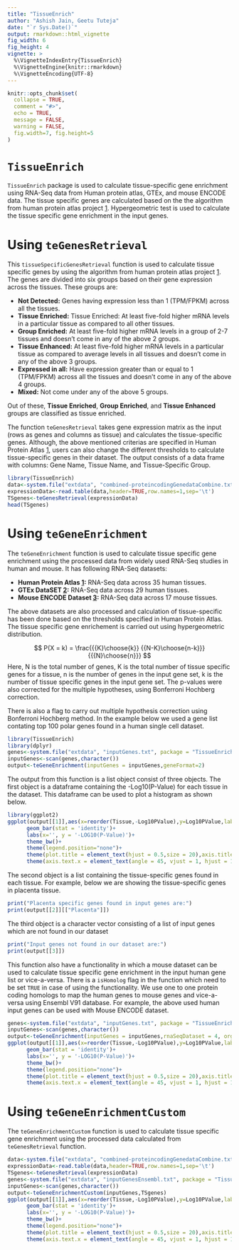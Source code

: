```yaml
---
title: "TissueEnrich"
author: "Ashish Jain, Geetu Tuteja"
date: "`r Sys.Date()`"
output: rmarkdown::html_vignette
fig_width: 6 
fig_height: 4 
vignette: >
  %\VignetteIndexEntry{TissueEnrich}
  %\VignetteEngine{knitr::rmarkdown}
  %\VignetteEncoding{UTF-8}
---
```


```r
knitr::opts_chunk$set(
  collapse = TRUE,
  comment = "#>",
  echo = TRUE,
  message = FALSE,
  warning = FALSE,
  fig.width=7, fig.height=5
)
```

# `TissueEnrich`

`TissueEnrich` package is used to calculate tissue-specific gene enrichment using RNA-Seq data from Human protein atlas, GTEx, and mouse ENCODE data. The tissue specific genes are calculated based on the the algorithm from human protein atlas project [1]. Hypergeometric test is used to calculate the tissue specific gene enrichment in the input genes.

# Using `teGenesRetrieval`

This `tissueSpecificGenesRetrieval` function is used to calculate tissue specific genes by using the algorithm from human protein atlas project [1]. The genes are divided into six groups based on their gene expression across the tissues. These groups are:

* **Not Detected:** Genes having expression less than 1 (TPM/FPKM) across all the tissues.
* **Tissue Enriched:** Tissue Enriched: At least five-fold higher mRNA levels in a particular tissue as compared to all other tissues.
* **Group Enriched:** At least five-fold higher mRNA levels in a group of 2-7 tissues and doesn't come in any of the above 2 groups.
* **Tissue Enhanced:** At least five-fold higher mRNA levels in a particular tissue as compared to average levels in all tissues and doesn't come in any of the above 3 groups.
* **Expressed in all:** Have expression greater than or equal to 1 (TPM/FPKM) across all the tissues and doesn't come in any of the above 4 groups.
* **Mixed:** Not come under any of the above 5 groups.

Out of these, **Tissue Enriched**, **Group Enriched**, and **Tissue Enhanced** groups are classified as tissue enriched.

The function `teGenesRetrieval` takes gene expression matrix as the input (rows as genes and columns as tissue) and calculates the tissue-specific genes. Although, the above mentioned criterias are specified in Human Protein Atlas [1], users can also change the different thresholds to calculate tissue-specific genes in their dataset. The output consists of a data frame with columns: Gene Name, Tissue Name, and Tissue-Specific Group.


```r
library(TissueEnrich)
data<-system.file("extdata", "combined-proteincodingGenedataCombine.txt", package = "TissueEnrich")
expressionData<-read.table(data,header=TRUE,row.names=1,sep='\t')
TSgenes<-teGenesRetrieval(expressionData)
head(TSgenes)
```

# Using `teGeneEnrichment`

The `teGeneEnrichment` function is used to calculate tissue specific gene enrichment using the processed data from widely used RNA-Seq studies in human and mouse. It has following RNA-Seq datasets:

* **Human Protein Atlas [1]:** RNA-Seq data across 35 human tissues.
* **GTEx DataSET [2]:** RNA-Seq data across 29 human tissues.
* **Mouse ENCODE Dataset [3]:** RNA-Seq data across 17 mouse tissues.

The above datasets are also processed and calculation of tissue-specific has been done based on the thresholds specified in Human Protein Atlas. The tissue specific gene enrichement is carried out using hypergeometric distribution.

$$ P(X = k) = \frac{{{K}\choose{k}} {{N-K}\choose{n-k}}}{{{N}\choose{n}}} $$
Here, N is the total number of genes, K is the total number of tissue specific genes for a tissue, n is the number of genes in the input gene set, k is the number of tissue specific genes in the input gene set. The p-values were also corrected for the multiple hypotheses, using Bonferroni Hochberg correction.

There is also a flag to carry out multiple hypothesis correction using Bonferroni Hochberg method. In the example below we used a gene list contating top 100 polar genes found in a human single cell dataset.

```r
library(TissueEnrich)
library(dplyr)
genes<-system.file("extdata", "inputGenes.txt", package = "TissueEnrich")
inputGenes<-scan(genes,character())
output<-teGeneEnrichment(inputGenes = inputGenes,geneFormat=2)
```

The output from this function is a list object consist of three objects. The first object is a dataframe containing the -Log10(P-Value) for each tissue in the dataset. This dataframe can be used to plot a histogram as shown below.

```r
library(ggplot2)
ggplot(output[[1]],aes(x=reorder(Tissue,-Log10PValue),y=Log10PValue,label = Tissue.Specific.Genes,fill = Tissue))+
      geom_bar(stat = 'identity')+
      labs(x='', y = '-LOG10(P-Value)')+
      theme_bw()+
      theme(legend.position="none")+
      theme(plot.title = element_text(hjust = 0.5,size = 20),axis.title = element_text(size=15))+
      theme(axis.text.x = element_text(angle = 45, vjust = 1, hjust = 1),panel.grid.major= element_blank(),panel.grid.minor = element_blank())
```

The second object is a list containing the tissue-specific genes found in each tissue. For example, below we are showing the tissue-specific genes in placenta tissue.

```r
print("Placenta specific genes found in input genes are:")
print(output[[2]][["Placenta"]])
```

The third object is a character vector consisting of a list of input genes which are not found in our dataset
```r
print("Input genes not found in our dataset are:")
print(output[[3]])
```

This function also have a functionality in which a mouse dataset can be used to calculate tissue specific gene enrichment in the input human gene list or vice-a-versa. There is a `isHomolog` flag in the function which need to be set `TRUE` in case of using the functionality. We use one to one protein coding homologs to map the human genes to mouse genes and vice-a-versa using Ensembl V91 database. For example, the above used human input genes can be used with Mouse ENCODE dataset.

```r
genes<-system.file("extdata", "inputGenes.txt", package = "TissueEnrich")
inputGenes<-scan(genes,character())
output<-teGeneEnrichment(inputGenes = inputGenes,rnaSeqDataset = 4, organism = 1, geneFormat=2,isHomolog = TRUE)
ggplot(output[[1]],aes(x=reorder(Tissue,-Log10PValue),y=Log10PValue,label = Tissue.Specific.Genes,fill = Tissue))+
      geom_bar(stat = 'identity')+
      labs(x='', y = '-LOG10(P-Value)')+
      theme_bw()+
      theme(legend.position="none")+
      theme(plot.title = element_text(hjust = 0.5,size = 20),axis.title = element_text(size=15))+
      theme(axis.text.x = element_text(angle = 45, vjust = 1, hjust = 1),panel.grid.major= element_blank(),panel.grid.minor = element_blank())
```


# Using `teGeneEnrichmentCustom`

The `teGeneEnrichmentCustom` function is used to calculate tissue specific gene enrichment using the processed data calculated from `teGenesRetrieval` function.

```r
data<-system.file("extdata", "combined-proteincodingGenedataCombine.txt", package = "TissueEnrich")
expressionData<-read.table(data,header=TRUE,row.names=1,sep='\t')
TSgenes<-teGenesRetrieval(expressionData)
genes<-system.file("extdata", "inputGenesEnsembl.txt", package = "TissueEnrich")
inputGenes<-scan(genes,character())
output<-teGeneEnrichmentCustom(inputGenes,TSgenes)
ggplot(output[[1]],aes(x=reorder(Tissue,-Log10PValue),y=Log10PValue,label = Tissue.Specific.Genes,fill = Tissue))+
      geom_bar(stat = 'identity')+
      labs(x='', y = '-LOG10(P-Value)')+
      theme_bw()+
      theme(legend.position="none")+
      theme(plot.title = element_text(hjust = 0.5,size = 20),axis.title = element_text(size=15))+
      theme(axis.text.x = element_text(angle = 45, vjust = 1, hjust = 1),panel.grid.major= element_blank(),panel.grid.minor = element_blank())
```


[1]: https://www.proteinatlas.org/humanproteome/tissue+specific
[2]: https://www.gtexportal.org/home/documentationPage
[3]: http://chromosome.sdsc.edu/mouse/download.html
